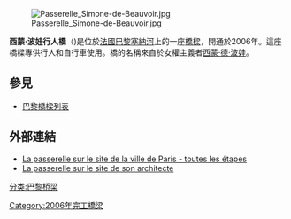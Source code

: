 [[File:Passerelle_Simone-de-Beauvoir.jpg|thumb]]

'''西蒙·波娃行人橋'''（{{lang-fr|Passerelle Simone-de-Beauvoir}})是位於[[法國|法國]][[巴黎|巴黎]][[塞納河|塞納河]]上的一座[[橋樑|橋樑]]，開通於2006年。這座橋樑專供行人和自行車使用。橋的名稱來自於女權主義者[[西蒙·德·波娃|西蒙·德·波娃]]。

==參見==
*[[巴黎橋樑列表|巴黎橋樑列表]]
==外部連結==
* [http://www.paris.fr/portail/deplacements/Portal.lut?page_id=5888 La passerelle sur le site de la ville de Paris - toutes les étapes] {{Wayback|url=http://www.paris.fr/portail/deplacements/Portal.lut?page_id=5888 |date=20090506013425 }}
* [http://www.feichtingerarchitectes.com/display_project.php/3/184 La passerelle sur le site de son architecte] {{Wayback|url=http://www.feichtingerarchitectes.com/display_project.php/3/184 |date=20160304085923 }}
[[分类:巴黎桥梁|分类:巴黎桥梁]]
[[Category:2006年完工橋梁|Category:2006年完工橋梁]]